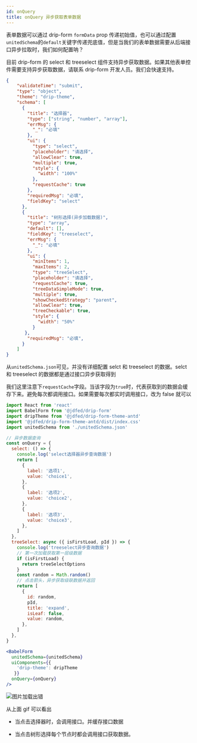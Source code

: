 ```yaml
---
id: onQuery
title: onQuery 异步获取表单数据
---
```




表单数据可以通过 drip-form `formData` prop 传递初始值，也可以通过配置`unitedSchema`的`default`关键字传递兜底值，但是当我们的表单数据需要从后端接口异步拉取时，我们如何配置呐？

目前 drip-form 的 select 和 treeselect 组件支持异步获取数据。如果其他表单控件需要支持异步获取数据，请联系 drip-form 开发人员。我们会快速支持。

```json title="unitedSchema.json"
{
    "validateTime": "submit",
    "type": "object",
    "theme": "drip-theme",
    "schema": [
      {
        "title": "选择器",
        "type": ["string", "number", "array"],
        "errMsg": {
          "_": "必填"
        },
        "ui": {
          "type": "select",
          "placeholder": "请选择",
          "allowClear": true,
          "multiple": true,
          "style": {
            "width": "100%"
          },
          "requestCache": true
        },
        "requiredMsg": "必填",
        "fieldKey": "select"
      },
      {
        "title": "树形选择(异步加载数据)",
        "type": "array",
        "default": [],
        "fieldKey": "treeselect",
        "errMsg": {
          "_": "必填"
        },
        "ui": {
          "minItems": 1,
          "maxItems": 2,
          "type": "treeSelect",
          "placeholder": "请选择",
          "requestCache": true,
          "treeDataSimpleMode": true,
          "multiple": true,
          "showCheckedStrategy": "parent",
          "allowClear": true,
          "treeCheckable": true,
          "style": {
            "width": "50%"
          }
       },
        "requiredMsg": "必填",
      }
    ]
}
```

从`unitedSchema.json`可见，并没有详细配置 selct 和 treeselect 的数据。selct 和 treeselect 的数据都是通过接口异步获取得到

我们这里注意下`requestCache`字段。当该字段为`true`时，代表获取到的数据会缓存下来。避免每次都调用接口。如果需要每次都实时调用接口，改为 false 就可以

```jsx
import React from 'react'
import BabelForm from '@jdfed/drip-form'
import dripTheme from '@jdfed/drip-form-theme-antd'
import '@jdfed/drip-form-theme-antd/dist/index.css'
import unitedSchema from './unitedSchema.json'

// 异步数据查询
const onQuery = {
  select: () => {
    console.log('select选择器异步查询数据')
    return [
      {
        label: '选项1',
        value: 'choice1',
      },
      {
        label: '选项2',
        value: 'choice2',
      },
      {
        label: '选项3',
        value: 'choice3',
      },
    ]
  },
  treeSelect: async ({ isFirstLoad, pId }) => {
    console.log('treeselect异步查询数据')
    // 第一次加载获取第一层级数据
    if (isFirstLoad) {
      return treeSelectOptions
    }
    const random = Math.random()
    // 点击箭头，异步获取级联数据并返回
    return [
      {
        id: random,
        pId,
        title: 'expand',
        isLeaf: false,
        value: random,
      },
    ]
  },
}

<BabelForm
  unitedSchema={unitedSchema}
  uiComponents={{
    'drip-theme': dripTheme
   }}
  onQuery={onQuery}
/>
```

<img src='https://storage.360buyimg.com/imgtools/27bb6cb8de-818864d0-4cf9-11ec-9620-6d9821f0161f.gif' alt="图片加载出错"/>

从上面 gif 可以看出

- 当点击选择器时，会调用接口。并缓存接口数据

- 当点击树形选择每个节点时都会调用接口获取数据。
